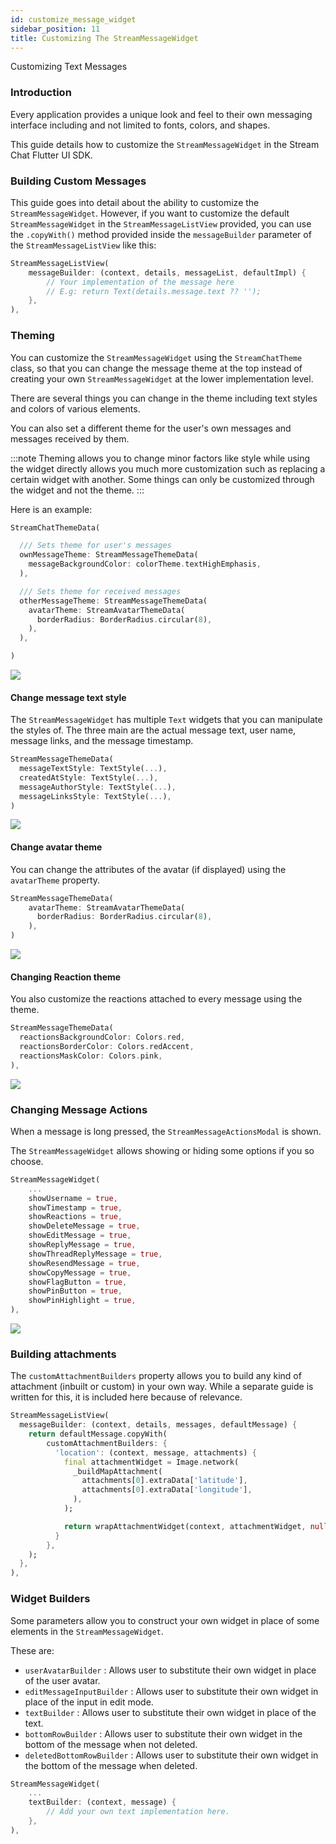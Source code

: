 ```yaml
---
id: customize_message_widget
sidebar_position: 11
title: Customizing The StreamMessageWidget
---
```


Customizing Text Messages

### Introduction

Every application provides a unique look and feel to their own messaging interface including and not
limited to fonts, colors, and shapes.

This guide details how to customize the `StreamMessageWidget` in the Stream Chat Flutter UI SDK.

### Building Custom Messages

This guide goes into detail about the ability to customize the `StreamMessageWidget`. However, if you want
to customize the default `StreamMessageWidget` in the `StreamMessageListView` provided, you can use the `.copyWith()` method
provided inside the `messageBuilder` parameter of the `StreamMessageListView` like this:

```dart
StreamMessageListView(
    messageBuilder: (context, details, messageList, defaultImpl) {
        // Your implementation of the message here
        // E.g: return Text(details.message.text ?? '');
    },
),
```

### Theming

You can customize the `StreamMessageWidget` using the `StreamChatTheme` class, so that you can change the
message theme at the top instead of creating your own `StreamMessageWidget` at the lower implementation level.

There are several things you can change in the theme including text styles and colors of various elements.

You can also set a different theme for the user's own messages and messages received by them.

:::note
Theming allows you to change minor factors like style while using the widget directly allows you much
more customization such as replacing a certain widget with another. Some things can only be customized
through the widget and not the theme.
:::

Here is an example:

```dart
StreamChatThemeData(

  /// Sets theme for user's messages
  ownMessageTheme: StreamMessageThemeData(
    messageBackgroundColor: colorTheme.textHighEmphasis,
  ),

  /// Sets theme for received messages
  otherMessageTheme: StreamMessageThemeData(
    avatarTheme: StreamAvatarThemeData(
      borderRadius: BorderRadius.circular(8),
    ),
  ),

)
```

![](../assets/message_theming.png)

#### Change message text style

The `StreamMessageWidget` has multiple `Text` widgets that you can manipulate the styles of. The three main
are the actual message text, user name, message links, and the message timestamp.

```dart
StreamMessageThemeData(
  messageTextStyle: TextStyle(...),
  createdAtStyle: TextStyle(...),
  messageAuthorStyle: TextStyle(...),
  messageLinksStyle: TextStyle(...),
)
```

![](../assets/message_styles.png)

#### Change avatar theme

You can change the attributes of the avatar (if displayed) using the `avatarTheme` property.

```dart
StreamMessageThemeData(
    avatarTheme: StreamAvatarThemeData(
      borderRadius: BorderRadius.circular(8),
    ),
)
```

![](../assets/message_rounded_avatar.png)

#### Changing Reaction theme

You also customize the reactions attached to every message using the theme.

```dart
StreamMessageThemeData(
  reactionsBackgroundColor: Colors.red,
  reactionsBorderColor: Colors.redAccent,
  reactionsMaskColor: Colors.pink,
),
```

![](../assets/message_reaction_theming.png)

### Changing Message Actions

When a message is long pressed, the `StreamMessageActionsModal` is shown.

The `StreamMessageWidget` allows showing or hiding some options if you so choose.

```dart
StreamMessageWidget(
    ...
    showUsername = true,
    showTimestamp = true,
    showReactions = true,
    showDeleteMessage = true,
    showEditMessage = true,
    showReplyMessage = true,
    showThreadReplyMessage = true,
    showResendMessage = true,
    showCopyMessage = true,
    showFlagButton = true,
    showPinButton = true,
    showPinHighlight = true,
),
```

![](../assets/message_widget_actions.png)

### Building attachments

The `customAttachmentBuilders` property allows you to build any kind of attachment (inbuilt or custom)
in your own way. While a separate guide is written for this, it is included here because of relevance.

```dart
StreamMessageListView(
  messageBuilder: (context, details, messages, defaultMessage) {
    return defaultMessage.copyWith(
        customAttachmentBuilders: {
          'location': (context, message, attachments) {
            final attachmentWidget = Image.network(
              _buildMapAttachment(
                attachments[0].extraData['latitude'],
                attachments[0].extraData['longitude'],
              ),
            );

            return wrapAttachmentWidget(context, attachmentWidget, null, true, BorderRadius.circular(8.0));
          }
        },
    );
  },
),
```

### Widget Builders

Some parameters allow you to construct your own widget in place of some elements in the `StreamMessageWidget`.

These are:
* `userAvatarBuilder`  : Allows user to substitute their own widget in place of the user avatar.
* `editMessageInputBuilder` : Allows user to substitute their own widget in place of the input in edit mode.
* `textBuilder` : Allows user to substitute their own widget in place of the text.
* `bottomRowBuilder` : Allows user to substitute their own widget in the bottom of the message when not deleted.
* `deletedBottomRowBuilder` : Allows user to substitute their own widget in the bottom of the message when deleted.

```dart
StreamMessageWidget(
    ...
    textBuilder: (context, message) {
        // Add your own text implementation here.
    },
),
```
